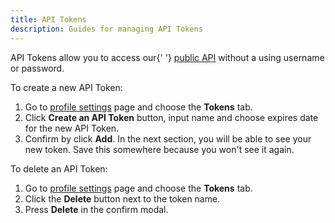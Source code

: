 ```yaml
---
title: API Tokens
description: Guides for managing API Tokens
---
```


<PageDescription>
  API Tokens allow you to access our{' '}
  <a href="https://developers.projectpandora.xyz">public API</a> without a using
  username or password.
</PageDescription>

To create a new API Token:

1. Go to [profile settings](https://platform.projectpandora.xyz/profile) page and choose the **Tokens** tab.
2. Click **Create an API Token** button, input name and choose expires date for the new API Token.
3. Confirm by click **Add**. In the next section, you will be able to see your new token. Save this somewhere because you won't see it again.

To delete an API Token:

1. Go to [profile settings](https://platform.projectpandora.xyz/profile) page and choose the **Tokens** tab.
2. Click the **Delete** button next to the token name.
3. Press **Delete** in the confirm modal.
